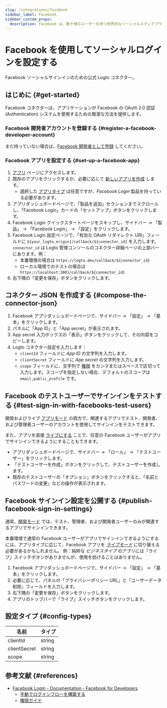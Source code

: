 ```yaml
---
slug: /integrations/facebook
sidebar_label: Facebook
sidebar_custom_props:
  description: Facebook は、数十億のユーザーを持つ世界的なソーシャルメディアプラットフォームです。
---
```



# Facebook を使用してソーシャルログインを設定する

Facebook ソーシャルサインインのための公式 Logto コネクター。

<GuideTip />

## はじめに \{#get-started}

Facebook コネクターは、アプリケーションが Facebook の OAuth 2.0 認証 (Authentication) システムを使用するための簡潔な方法を提供します。

### Facebook 開発者アカウントを登録する \{#register-a-facebook-developer-account}

まだ持っていない場合は、[Facebook 開発者として登録](https://developers.facebook.com/docs/development/register/) してください。

### Facebook アプリを設定する \{#set-up-a-facebook-app}

1. [アプリ](https://developers.facebook.com/apps) ページにアクセスします。
2. 既存のアプリをクリックするか、必要に応じて [新しいアプリを作成](https://developers.facebook.com/docs/development/create-an-app) します。
   - 選択した [アプリタイプ](https://developers.facebook.com/docs/development/create-an-app/app-dashboard/app-types) は任意ですが、_Facebook Login_ 製品を持っている必要があります。
3. アプリダッシュボードページで、「製品を追加」セクションまでスクロールし、「Facebook Login」カードの「セットアップ」ボタンをクリックします。
4. Facebook Login クイックスタートページをスキップし、サイドバー -> 「製品」 -> 「Facebook Login」 -> 「設定」をクリックします。
5. Facebook Login 設定ページで、「有効な OAuth リダイレクト URI」フィールドに `${your_logto_origin}/callback/${connector_id}` を入力します。`connector_id` は Logto 管理コンソールのコネクター詳細ページの上部バーにあります。例：
   - 本番環境の場合は `https://logto.dev/callback/${connector_id}`
   - ローカル環境でのテストの場合は `https://localhost:3001/callback/${connector_id}`
6. 右下隅の「変更を保存」ボタンをクリックします。

## コネクター JSON を作成する \{#compose-the-connector-json}

1. Facebook アプリダッシュボードページで、サイドバー -> 「設定」 -> 「基本」をクリックします。
2. パネルに「App ID」と「App secret」が表示されます。
3. App secret 入力ボックスの「表示」ボタンをクリックして、その内容をコピーします。
4. Logto コネクター設定を入力します：
   - `clientId` フィールドに _App ID_ の文字列を入力します。
   - `clientSecret` フィールドに _App secret_ の文字列を入力します。
   - `scope` フィールドに、文字列で [権限](https://developers.facebook.com/docs/permissions/reference) をカンマまたはスペースで区切って入力します。スコープを指定しない場合、デフォルトのスコープは `email,public_profile` です。

## Facebook のテストユーザーでサインインをテストする \{#test-sign-in-with-facebooks-test-users}

開発およびライブ [アプリモード](https://developers.facebook.com/docs/development/build-and-test/app-modes) の両方で、関連するアプリでテスト、開発者、および管理者ユーザーのアカウントを使用してサインインをテストできます。

また、アプリを直接 [ライブにする](https://developers.facebook.com/docs/development/build-and-test/app-modes#live-mode) ことで、任意の Facebook ユーザーがアプリでサインインできるようにすることもできます。

- アプリダッシュボードページで、サイドバー -> 「ロール」 -> 「テストユーザー」をクリックします。
- 「テストユーザーを作成」ボタンをクリックして、テストユーザーを作成します。
- 既存のテストユーザーの「オプション」ボタンをクリックすると、「名前とパスワードの変更」などの操作が表示されます。

## Facebook サインイン設定を公開する \{#publish-facebook-sign-in-settings}

通常、[開発モード](https://developers.facebook.com/docs/development/build-and-test/app-modes#development-mode) では、テスト、管理者、および開発者ユーザーのみが関連するアプリでサインインできます。

本番環境で通常の Facebook ユーザーがアプリでサインインできるようにするには、アプリタイプに応じて、Facebook アプリを _[ライブモード](https://developers.facebook.com/docs/development/build-and-test/app-modes#live-mode)_ に切り替える必要があるかもしれません。
例：純粋な _ビジネスタイプ_ のアプリには「ライブ」スイッチボタンがありませんが、使用を妨げることはありません。

1. Facebook アプリダッシュボードページで、サイドバー -> 「設定」 -> 「基本」をクリックします。
2. 必要に応じて、パネルの「プライバシーポリシー URL」と「ユーザーデータ削除」フィールドを入力します。
3. 右下隅の「変更を保存」ボタンをクリックします。
4. アプリのトップバーで「ライブ」スイッチボタンをクリックします。

## 設定タイプ \{#config-types}

| 名前         | タイプ |
| ------------ | ------ |
| clientId     | string |
| clientSecret | string |
| scope        | string |

## 参考文献 \{#references}

- [Facebook Login - Documentation - Facebook for Developers](https://developers.facebook.com/docs/facebook-login/)
  - [手動でログインフローを構築する](https://developers.facebook.com/docs/facebook-login/guides/advanced/manual-flow/)
  - [権限ガイド](https://developers.facebook.com/docs/facebook-login/guides/permissions)
